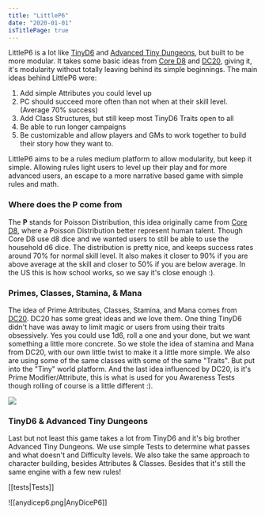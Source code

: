 ```yaml
---
title: "LittleP6"
date: "2020-01-01"
isTitlePage: true
---
```


LittleP6 is a lot like [TinyD6](https://www.gallantknightgames.com/tinyd6/) and [Advanced Tiny Dungeons](https://www.drivethrurpg.com/en/product/393397/advanced-tiny-dungeon), but built to be more modular. It takes some basic ideas from [Core D8](https://michaelochurch.wordpress.com/2020/11/25/the-d8-role-playing-system/) and [DC20](https://thedungeoncoach.com/pages/dc20), giving it, it's modularity without totally leaving behind its simple beginnings. The main ideas behind LittleP6 were:

1. Add simple Attributes you could level up
2. PC should succeed more often than not when at their skill level. (Average 70% success)
3. Add Class Structures, but still keep most TinyD6 Traits open to all
4. Be able to run longer campaigns
5. Be customizable and allow players and GMs to work together to build their story how they want to.

LittleP6 aims to be a rules medium platform to allow modularity, but keep it simple. Allowing rules light users to level up their play and for more advanced users, an escape to a more narrative based game with simple rules and math.

### Where does the P come from

The **P** stands for Poisson Distribution, this idea originally came from [Core D8](https://michaelochurch.wordpress.com/2020/11/25/the-d8-role-playing-system/), where a Poisson Distribution better represent human talent. Though Core D8 use d8 dice and we wanted users to still be able to use the household d6 dice. The distribution is pretty nice, and keeps success rates around 70% for normal skill level. It also makes it closer to 90% if you are above average at the skill and closer to 50% if you are below average. In the US this is how school works, so we say it's close enough :).

### Primes, Classes, Stamina, & Mana

The idea of Prime Attributes, Classes, Stamina, and Mana comes from [DC20](https://thedungeoncoach.com/pages/dc20). DC20 has some great ideas and we love them. One thing TinyD6 didn't have was away to limit magic or users from using their traits obsessively. Yes you could use 1d6, roll a one and your done, but we want something a little more concrete. So we stole the idea of stamina and Mana from DC20, with our own little twist to make it a little more simple. We also are using some of the same classes with some of the same "Traits". But put into the "Tiny" world platform. And the last idea influenced by DC20, is it's Prime Modifier/Attribute, this is what is used for you Awareness Tests though rolling of course is a little different :).

![](/rules/tests)

### TinyD6 & Advanced Tiny Dungeons

Last but not least this game takes a lot from TinyD6 and it's big brother Advanced Tiny Dungeons. We use simple Tests to determine what passes and what doesn't and Difficulty levels. We also take the same approach to character building, besides Attributes & Classes. Besides that it's still the same engine with a few new rules!

[[tests|Tests]]

![[anydicep6.png|AnyDiceP6]]
